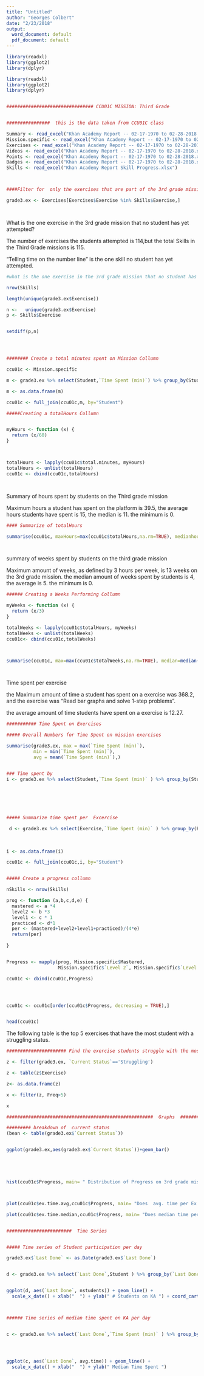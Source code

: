 ```yaml
---
title: "Untitled"
author: "Georges Colbert"
date: "2/23/2018"
output:
  word_document: default
  pdf_document: default
---
```


```r
library(readxl)
library(ggplot2)
library(dplyr)
```


```r
library(readxl)
library(ggplot2)
library(dplyr)


################################ CCU01C MISSION: Third Grade


################  this is the data taken from CCU01C class

Summary <- read_excel("Khan Academy Report -- 02-17-1970 to 02-28-2018.xlsx", sheet = 'Summary')
Mission.specific <- read_excel("Khan Academy Report -- 02-17-1970 to 02-28-2018.xlsx", sheet = "Mission-specific")
Exercises <- read_excel("Khan Academy Report -- 02-17-1970 to 02-28-2018.xlsx", sheet = "Exercises")
Videos <- read_excel("Khan Academy Report -- 02-17-1970 to 02-28-2018.xlsx", sheet = "Videos")
Points <- read_excel("Khan Academy Report -- 02-17-1970 to 02-28-2018.xlsx", sheet = "Points")
Badges <- read_excel("Khan Academy Report -- 02-17-1970 to 02-28-2018.xlsx", sheet = "Badges")
Skills <- read_excel("Khan Academy Report Skill Progress.xlsx")



####Filter for  only the exercises that are part of the 3rd grade mission 

grade3.ex <- Exercises[Exercises$Exercise %in% Skills$Exercise,]




```



What is the one exercise in the 3rd grade mission that no student has yet attempted?

The number of exercises the students attempted is 114,but the total Skills in the Third Grade missions is 115.

"Telling time on the number line" is the one skill no student has yet attempted.


```r
#what is the one exercise in the 3rd grade mission that no student has yet attempted?

nrow(Skills)

length(unique(grade3.ex$Exercise))

n <-   unique(grade3.ex$Exercise)  
p <- Skills$Exercise


setdiff(p,n)





```


```r
######## Create a total minutes spent on Mission Collumn

ccu01c <- Mission.specific

m <- grade3.ex %>% select(Student,`Time Spent (min)`) %>% group_by(Student) %>% summarise(total.minutes = sum(`Time Spent (min)`))

m <- as.data.frame(m)

ccu01c <- full_join(ccu01c,m, by="Student")

#####Creating a totalHours Collumn


myHours <- function (x) {
  return (x/60)
}



totalHours <- lapply(ccu01c$total.minutes, myHours)
totalHours <- unlist(totalHours)
ccu01c <- cbind(ccu01c,totalHours)




```


Summary of hours spent by students on the Third grade mission

Maximum hours a student has spent on the platform is 39.5, the average hours students have spent is 15, the median is 11. the minimum is 0.


```r

#### Summarize of totalHours

summarise(ccu01c, maxHours=max(ccu01c$totalHours,na.rm=TRUE), medianhours=median(ccu01c$totalHours,na.rm=TRUE), meanHours=mean(ccu01c$totalHours,na.rm=TRUE))




```

summary of weeks spent by students on the third grade mission


Maximum amount of weeks, as defined by 3 hours per week, is 13 weeks on the 3rd grade mission. the median amount of weeks spent by students is 4, the average is 5. the minimum is 0.


```r
###### Creating a Weeks Performing Collumn

myWeeks <- function (x) {
  return (x/3)
}

totalWeeks <- lapply(ccu01c$totalHours, myWeeks)
totalWeeks <- unlist(totalWeeks)
ccu01c<- cbind(ccu01c,totalWeeks)



summarise(ccu01c, max=max(ccu01c$totalWeeks,na.rm=TRUE), median=median(ccu01c$totalWeeks,na.rm=TRUE), mean=mean(ccu01c$totalWeeks,na.rm=TRUE))




```

Time spent per exercise

the Maximum amount of time a student has spent on a exercise was 368.2, and the exercise was "Read bar graphs and solve 1-step problems". 

the average amount of time students have spent on a exercise is 12.27.




```r

########### Time Spent on Exercises

##### Overall Numbers for Time Spent on mission exercises

summarise(grade3.ex, max = max(`Time Spent (min)`),
          min = min(`Time Spent (min)`),
          avg = mean(`Time Spent (min)`),)



```



```r

### Time spent by
i <- grade3.ex %>% select(Student,`Time Spent (min)` ) %>% group_by(Student) %>% summarise(Ex.time.max = max(`Time Spent (min)`),
                                                                                      Ex.time.min = min(`Time Spent (min)`),
                                                                                      ex.time.avg = mean(`Time Spent (min)`),
                                                                                      ex.time.median = median(`Time Spent (min)`))                                                                                   



##### Summarize time spent per  Excercise

 d <- grade3.ex %>% select(Exercise,`Time Spent (min)` ) %>% group_by(Exercise) %>% summarise(Ex.time.max = max(`Time Spent (min)`),
                                                                                      Ex.time.min = min(`Time Spent (min)`),
                                                                                      ex.time.avg = mean(`Time Spent (min)`),
                                                                                      ex.time.median = median(`Time Spent (min)`)) 
i <- as.data.frame(i)

ccu01c <- full_join(ccu01c,i, by="Student")


##### Create a progress collumn

nSkills <- nrow(Skills)

prog <- function (a,b,c,d,e) {
  mastered <- a *4
  level2 <- b *3
  level1 <- c * 1
  practiced <- d*1
  per <- (mastered+level2+level1+practiced)/(4*e)
  return(per)
  
}


Progress <- mapply(prog, Mission.specific$Mastered,
                   Mission.specific$`Level 2`, Mission.specific$`Level 1`, Mission.specific$Practiced, nSkills)

ccu01c <- cbind(ccu01c,Progress)




ccu01c <- ccu01c[order(ccu01c$Progress, decreasing = TRUE),]


head(ccu01c)

```


The following table is the top 5 exercises that have the most student with a struggling status.

```r


###################### Find the exercise students struggle with the most

z <- filter(grade3.ex, `Current Status`=='Struggling')

z <- table(z$Exercise)

z<- as.data.frame(z)

x <- filter(z, Freq>5)

x

```




```r


######################################################  Graphs  ###################################################### 

######### breakdown of  current status
(bean <- table(grade3.ex$`Current Status`))


ggplot(grade3.ex,aes(grade3.ex$`Current Status`))+geom_bar()





hist(ccu01c$Progress, main= " Distribution of Progress on 3rd grade mission #CCU01C")



plot(ccu01c$ex.time.avg,ccu01c$Progress, main= "Does  avg. time per Ex. affect Progress #CCU01C", xlab="Ex. Time avg", ylab= " Progress" )

plot(ccu01c$ex.time.median,ccu01c$Progress, main= "Does median time per Ex. affect Progress #CCU01C", xlab="Ex. Time median", ylab= " Progress" )


########################  Time Series 


##### Time series of Student participation per day

grade3.ex$`Last Done` <- as.Date(grade3.ex$`Last Done`) 


d <- grade3.ex %>% select(`Last Done`,Student ) %>% group_by(`Last Done`) %>% summarise(nstudents= n_distinct(Student))


ggplot(d, aes(`Last Done`, nstudents)) + geom_line() +
  scale_x_date() + xlab("  ") + ylab(" # Students on KA ") + coord_cartesian(ylim = c(0, 11)) 



###### Time series of median time spent on KA per day


c <- grade3.ex %>% select(`Last Done`,`Time Spent (min)` ) %>% group_by(`Last Done`) %>% summarise(avg.time= median(`Time Spent (min)`))                                                                          




ggplot(c, aes(`Last Done`, avg.time)) + geom_line() +
  scale_x_date() + xlab("  ") + ylab(" Median Time Spent ") 



```





```r





```



```r





```



```r





```




```r





```








